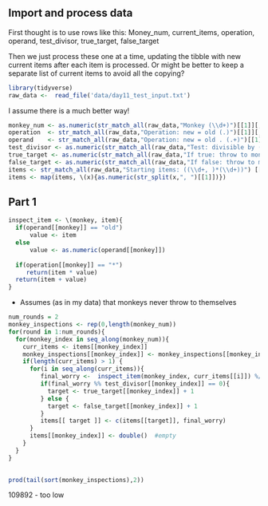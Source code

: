  
## Import and process data
 
First thought is to use rows like this:
Money_num, current_items, operation, operand, test_divisor, true_target, false_target

Then we just process these one at a time, updating the tibble with new current items after each item is processed. Or might be better to keep a separate list of current items to avoid all the copying?


```r
library(tidyverse)
raw_data <-  read_file('data/day11_test_input.txt')
```
 
I assume there is a much better way!

```r
monkey_num <- as.numeric(str_match_all(raw_data,"Monkey (\\d+)")[[1]][,2])
operation  <- str_match_all(raw_data,"Operation: new = old (.)")[[1]][,2]
operand    <- str_match_all(raw_data,"Operation: new = old . (.+)")[[1]][,2]
test_divisor <- as.numeric(str_match_all(raw_data,"Test: divisible by (\\d+)")[[1]][,2])
true_target <- as.numeric(str_match_all(raw_data,"If true: throw to monkey (\\d+)")[[1]][,2])
false_target <- as.numeric(str_match_all(raw_data,"If false: throw to monkey (\\d+)")[[1]][,2])
items <- str_match_all(raw_data,"Starting items: ((\\d+, )*(\\d+))") [[1]][,2]
items <- map(items, \(x){as.numeric(str_split(x,", ")[[1]])})
```


## Part 1



```r
inspect_item <- \(monkey, item){
  if(operand[[monkey]] == "old")
      value <- item
  else
      value <- as.numeric(operand[[monkey]])
  
  if(operation[[monkey]] == "*")
     return(item * value)
  return(item + value)
}

```

* Assumes (as in my data) that monkeys never throw to themselves

```r
num_rounds = 2
monkey_inspections <- rep(0,length(monkey_num))
for(round in 1:num_rounds){
  for(monkey_index in seq_along(monkey_num)){
    curr_items <- items[[monkey_index]]
    monkey_inspections[[monkey_index]] <- monkey_inspections[[monkey_index]] + length(curr_items)
    if(length(curr_items) > 1) {
      for(i in seq_along(curr_items)){
         final_worry <-  inspect_item(monkey_index, curr_items[[i]]) %/% 3
         if(final_worry %% test_divisor[[monkey_index]] == 0){
           target <- true_target[[monkey_index]] + 1
         } else {
           target <- false_target[[monkey_index]] + 1
         }
         items[[ target ]] <- c(items[[target]], final_worry)
      }
      items[[monkey_index]] <- double()  #empty 
    }
  }
}
    
```

```r
prod(tail(sort(monkey_inspections),2))
```
109892 - too low
 